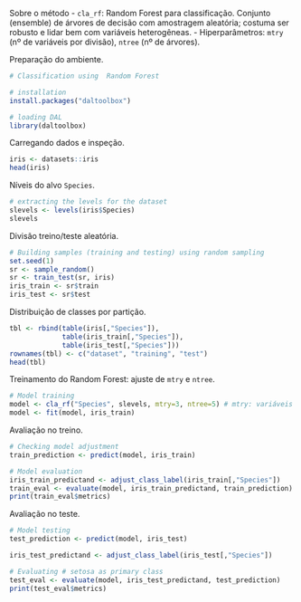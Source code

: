 Sobre o método
- `cla_rf`: Random Forest para classificação. Conjunto (ensemble) de árvores de decisão com amostragem aleatória; costuma ser robusto e lidar bem com variáveis heterogêneas.
- Hiperparâmetros: `mtry` (nº de variáveis por divisão), `ntree` (nº de árvores).

Preparação do ambiente.
```r
# Classification using  Random Forest

# installation 
install.packages("daltoolbox")

# loading DAL
library(daltoolbox) 
```

Carregando dados e inspeção.
```r
iris <- datasets::iris
head(iris)
```

Níveis do alvo `Species`.
```r
# extracting the levels for the dataset
slevels <- levels(iris$Species)
slevels
```

Divisão treino/teste aleatória.
```r
# Building samples (training and testing) using random sampling
set.seed(1)
sr <- sample_random()
sr <- train_test(sr, iris)
iris_train <- sr$train
iris_test <- sr$test
```

Distribuição de classes por partição.
```r

tbl <- rbind(table(iris[,"Species"]), 
             table(iris_train[,"Species"]), 
             table(iris_test[,"Species"]))
rownames(tbl) <- c("dataset", "training", "test")
head(tbl)
```

Treinamento do Random Forest: ajuste de `mtry` e `ntree`.
```r
# Model training
model <- cla_rf("Species", slevels, mtry=3, ntree=5) # mtry: variáveis por split; ntree: nº de árvores
model <- fit(model, iris_train)

```

Avaliação no treino.
```r
# Checking model adjustment
train_prediction <- predict(model, iris_train)

# Model evaluation
iris_train_predictand <- adjust_class_label(iris_train[,"Species"])
train_eval <- evaluate(model, iris_train_predictand, train_prediction)
print(train_eval$metrics)
```

Avaliação no teste.
```r
# Model testing
test_prediction <- predict(model, iris_test)

iris_test_predictand <- adjust_class_label(iris_test[,"Species"])

# Evaluating # setosa as primary class
test_eval <- evaluate(model, iris_test_predictand, test_prediction)
print(test_eval$metrics)
```
